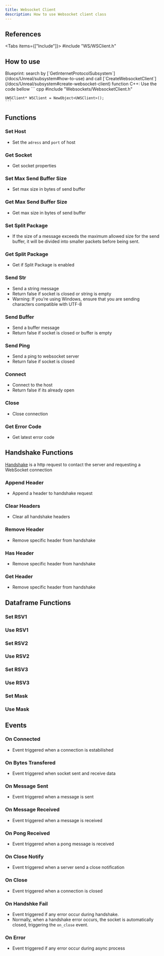 ```yaml
---
title: Websocket Client
description: How to use Websocket client class
---
```



## References

<Tabs items={["Include"]}>
    <Tab value="Include">#include "WS/WSClient.h"</Tab>
</Tabs>

## How to use

<Steps>
  <Step>
    Blueprint: search by [`GetInternetProtocolSubsystem`](/docs/Unreal/subsystem#how-to-use) and call [`CreateWebsocketClient`](/docs/Unreal/subsystem#create-websocket-client) function
  </Step>
  <Step>
    C++: Use the code bellow
    ``` cpp
    #include "Websockets/WebsocketClient.h"

    UWSClient* WSClient = NewObject<UWSClient>();
    ```

  </Step>
</Steps>

## Functions

### Set Host

-   Set the `adress` and `port` of host
    <ImageZoom
        src="/img/client-side/websocket/sethost.png"
        alt="WS client"
        width={207}
        height={164}
    />

### Get Socket

-   Get socket properties
    <ImageZoom
        src="/img/client-side/websocket/getsocket.png"
        alt="WS client"
        width={130}
        height={56}
    />

### Set Max Send Buffer Size

-   Set max size in bytes of send buffer
    <ImageZoom
        src="/img/client-side/websocket/setmaxsend.png"
        alt="WS client"
        width={213}
        height={133}
    />

### Get Max Send Buffer Size

-   Get max size in bytes of send buffer
    <ImageZoom
        src="/img/client-side/websocket/getmaxsend.png"
        alt="WS client"
        width={227}
        height={76}
    />

### Set Split Package

-   If the size of a message exceeds the maximum allowed size for the send buffer, it will be divided into smaller packets before being sent.
    <ImageZoom
        src="/img/client-side/websocket/setsplitpackage.png"
        alt="WS client"
        width={207}
        height={136}
    />

### Get Split Package

-   Get if Split Package is enabled
    <ImageZoom
        src="/img/client-side/websocket/getsplitpackage.png"
        alt="WS client"
        width={227}
        height={76}
    />

### Send Str

-   Send a string message
-   Return false if socket is closed or string is empty
-   Warning: If you’re using Windows, ensure that you are sending characters compatible with UTF-8
    <ImageZoom
        src="/img/client-side/websocket/sendstr.png"
        alt="WS client"
        width={229}
        height={134}
    />

### Send Buffer

-   Send a buffer message
-   Return false if socket is closed or buffer is empty
    <ImageZoom
        src="/img/client-side/websocket/sendbuffer.png"
        alt="WS client"
        width={227}
        height={130}
    />

### Send Ping

-   Send a ping to websocket server
-   Return false if socket is closed
    <ImageZoom
        src="/img/client-side/websocket/sendping.png"
        alt="WS client"
        width={227}
        height={104}
    />

### Connect

-   Connect to the host
-   Return false if its already open
    <ImageZoom
        src="/img/client-side/websocket/connect.png"
        alt="WS client"
        width={227}
        height={103}
    />

### Close

-   Close connection
    <ImageZoom
        src="/img/client-side/websocket/close.png"
        alt="WS client"
        width={207}
        height={104}
    />

### Get Error Code

-   Get latest error code
    <ImageZoom
        src="/img/client-side/websocket/geterrorcode.png"
        alt="WS client"
        width={227}
        height={76}
    />

## Handshake Functions

[Handshake](https://developer.mozilla.org/en-US/docs/Web/API/WebSockets_API/Writing_WebSocket_servers#client_handshake_request) is a http request to contact the server and requesting a WebSocket connection

### Append Header

-   Append a header to handshake request
    <ImageZoom
        src="/img/client-side/websocket/appendheader.png"
        alt="WS client"
        width={163}
        height={164}
    />

### Clear Headers

-   Clear all handshake headers
    <ImageZoom
        src="/img/client-side/websocket/clearheaders.png"
        alt="WS client"
        width={163}
        height={104}
    />

### Remove Header

-   Remove specific header from handshake
    <ImageZoom
        src="/img/client-side/websocket/removeheader.png"
        alt="WS client"
        width={163}
        height={134}
    />

### Has Header

-   Remove specific header from handshake
    <ImageZoom
        src="/img/client-side/websocket/removeheader.png"
        alt="WS client"
        width={163}
        height={134}
    />

### Get Header

-   Remove specific header from handshake
    <ImageZoom
        src="/img/client-side/websocket/getheader.png"
        alt="WS client"
        width={201}
        height={60}
    />

## Dataframe Functions

### Set RSV1

<ImageZoom src="/img/client-side/websocket/setrsv1.png" alt="WS client" width={204} height={133} />

### Use RSV1

<ImageZoom src="/img/client-side/websocket/usersv1.png" alt="WS client" width={227} height={76} />

### Set RSV2

<ImageZoom src="/img/client-side/websocket/setrsv2.png" alt="WS client" width={207} height={136} />

### Use RSV2

<ImageZoom src="/img/client-side/websocket/usersv2.png" alt="WS client" width={226} height={76} />

### Set RSV3

<ImageZoom src="/img/client-side/websocket/setrsv3.png" alt="WS client" width={207} height={136} />

### Use RSV3

<ImageZoom src="/img/client-side/websocket/usersv3.png" alt="WS client" width={227} height={76} />

### Set Mask

<ImageZoom src="/img/client-side/websocket/setmask.png" alt="WS client" width={207} height={136} />

### Use Mask

<ImageZoom src="/img/client-side/websocket/usemask.png" alt="WS client" width={227} height={76} />

## Events

### On Connected

-   Event triggered when a connection is estabilished
    <ImageZoom
        src="/img/client-side/websocket/onconnectedevent.png"
        alt="WS client"
        width={225}
        height={212}
    />

### On Bytes Transfered

-   Event triggered when socket sent and receive data
    <ImageZoom
        src="/img/client-side/websocket/onbytestransferedevent.png"
        alt="WS client"
        width={269}
        height={237}
    />

### On Message Sent

-   Event triggered when a message is sent
    <ImageZoom
        src="/img/client-side/websocket/onmessagesentevent.png"
        alt="WS client"
        width={246}
        height={212}
    />

### On Message Received

-   Event triggered when a message is received
    <ImageZoom
        src="/img/client-side/websocket/onmessagereceivedevent.png"
        alt="WS client"
        width={272}
        height={212}
    />

### On Pong Received

-   Event triggered when a pong message is received
    <ImageZoom
        src="/img/client-side/websocket/onpongreceivedevent.png"
        alt="WS client"
        width={248}
        height={186}
    />

### On Close Notify

-   Event triggered when a server send a close notification
    <ImageZoom
        src="/img/client-side/websocket/onclosenotifyevent.png"
        alt="WS client"
        width={234}
        height={186}
    />

### On Close

-   Event triggered when a connection is closed
    <ImageZoom
        src="/img/client-side/websocket/oncloseevent.png"
        alt="WS client"
        width={195}
        height={186}
    />

### On Handshke Fail

-   Event triggered if any error occur during handshake.
-   Normally, when a handshake error occurs, the socket is automatically closed, triggering the `on_close` event.
    <ImageZoom
        src="/img/client-side/websocket/onhandshakefailevent.png"
        alt="WS client"
        width={251}
        height={212}
    />

### On Error

-   Event triggered if any error occur during async process
    <ImageZoom
        src="/img/client-side/websocket/onerrorevent.png"
        alt="WS client"
        width={192}
        height={212}
    />

